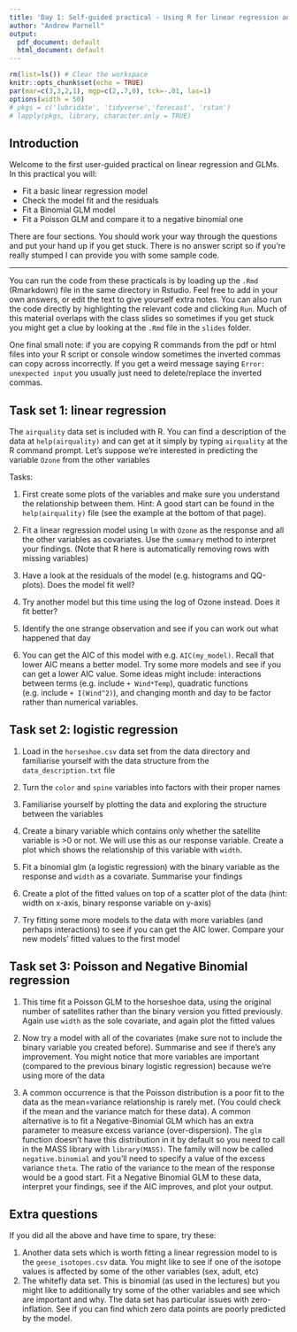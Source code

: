 ```yaml
---
title: 'Day 1: Self-guided practical - Using R for linear regression and GLMs'
author: "Andrew Parnell"
output:
  pdf_document: default
  html_document: default
---
```


```r
rm(list=ls()) # Clear the workspace
knitr::opts_chunk$set(echo = TRUE)
par(mar=c(3,3,2,1), mgp=c(2,.7,0), tck=-.01, las=1)
options(width = 50)
# pkgs = c('lubridate', 'tidyverse','forecast', 'rstan')
# lapply(pkgs, library, character.only = TRUE)
```

## Introduction

Welcome to the first user-guided practical on linear regression and GLMs. In this practical you will:

- Fit a basic linear regression model
- Check the model fit and the residuals
- Fit a Binomial GLM model
- Fit a Poisson GLM and compare it to a negative binomial one

There are four sections. You should work your way through the questions and put your hand up if you get stuck. There is no answer script so if you're really stumped I can provide you with some sample code.

***

You can run the code from these practicals is by loading up the `.Rmd` (Rmarkdown) file in the same directory in Rstudio. Feel free to add in your own answers, or edit the text to give yourself extra notes. You can also run the code directly by highlighting the relevant code and clicking `Run`. Much of this material overlaps with the class slides so sometimes if you get stuck you might get a clue by looking at the `.Rmd` file in the `slides` folder.

One final small note: if you are copying R commands from the pdf or html files into your R script or console window sometimes the inverted commas can copy across incorrectly. If you get a weird message saying `Error: unexpected input` you usually just need to delete/replace the inverted commas.


## Task set 1: linear regression

The `airquality` data set is included with R. You can find a description of the data at `help(airquality)` and can get at it simply by typing `airquality` at the R command prompt. Let's suppose we're interested in predicting the variable `Ozone` from the other variables

Tasks:

1. First create some plots of the variables and make sure you understand the relationship between them. Hint: A good start can be found in the `help(airquality)` file (see the example at the bottom of that page).

1. Fit a linear regression model using `lm` with `Ozone` as the response and all the other variables as covariates. Use the `summary` method to interpret your findings. (Note that R here is automatically removing rows with missing variables)

1. Have a look at the residuals of the model (e.g. histograms and QQ-plots). Does the model fit well? 
 
1. Try another model but this time using the log of Ozone instead. Does it fit better?
 
1. Identify the one strange observation and see if you can work out what happened that day
 
1. You can get the AIC of this model with e.g. `AIC(my_model)`. Recall that lower AIC means a better model. Try some more models and see if you can get a lower AIC value. Some ideas might include: interactions between terms (e.g. include `+ Wind*Temp`), quadratic functions (e.g. include `+ I(Wind^2)`), and changing month and day to be factor rather than numerical variables. 

## Task set 2: logistic regression

1. Load in the `horseshoe.csv` data set from the data directory and familiarise yourself with the data structure from the `data_description.txt` file

1. Turn the `color` and `spine` variables into factors with their proper names

1. Familiarise yourself by plotting the data and exploring the structure between the variables

1. Create a binary variable which contains only whether the satellite variable is >0 or not. We will use this as our response variable. Create a plot which shows the relationship of this variable with `width`.

1. Fit a binomial glm (a logistic regression) with the binary variable as the response and `width` as a covariate. Summarise your findings

1. Create a plot of the fitted values on top of a scatter plot of the data (hint: width on x-axis, binary response variable on y-axis)

1. Try fitting some more models to the data with more variables (and perhaps interactions) to see if you can get the AIC lower. Compare your new models' fitted values to the first model

## Task set 3: Poisson and Negative Binomial regression

1. This time fit a Poisson GLM to the horseshoe data, using the original number of satellites rather than the binary version you fitted previously. Again use `width` as the sole covariate, and again plot the fitted values

1. Now try a model with all of the covariates (make sure not to include the binary variable you created before). Summarise and see if there's any improvement. You might notice that more variables are important (compared to the previous binary logistic regression) because we're using more of the data

1. A common occurrence is that the Poisson distribution is a poor fit to the data as the mean=variance relationship is rarely met. (You could check if the mean and the variance match for these data). A common alternative is to fit a Negative-Binomial GLM which has an extra parameter to measure excess variance (over-dispersion). The `glm` function doesn't have this distribution in it by default so you need to call in the MASS library with `library(MASS)`. The family will now be called `negative.binomial` and you'll need to specify a value of the excess variance `theta`. The ratio of the variance to the mean of the response would be a good start. Fit a Negative Binomial GLM to these data, interpret your findings, see if the AIC improves, and plot your output.

## Extra questions

If you did all the above and have time to spare, try these:

1. Another data sets which is worth fitting a linear regression model to is the `geese_isotopes.csv` data. You might like to see if one of the isotope values is affected by some of the other variables (sex, adult, etc)
2. The whitefly data set. This is binomial (as used in the lectures) but you might like to additionally try some of the other variables and see which are important and why. The data set has particular issues with zero-inflation. See if you can find which zero data points are poorly predicted by the model.